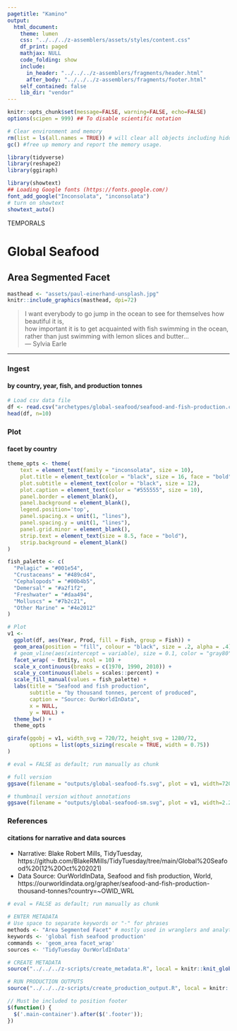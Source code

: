 ```yaml
---
pagetitle: "Kamino"
output: 
  html_document:
    theme: lumen
    css: "../../../z-assemblers/assets/styles/content.css"
    df_print: paged
    mathjax: NULL
    code_folding: show
    include:
      in_header: "../../../z-assemblers/fragments/header.html"
      after_body: "../../../z-assemblers/fragments/footer.html"
    self_contained: false
    lib_dir: "vendor"
---
```


```r

knitr::opts_chunk$set(message=FALSE, warning=FALSE, echo=FALSE)
options(scipen = 999) ## To disable scientific notation

# Clear environment and memory
rm(list = ls(all.names = TRUE)) # will clear all objects including hidden objects.
gc() #free up memory and report the memory usage.

library(tidyverse)
library(reshape2)
library(ggiraph)

library(showtext)
## Loading Google fonts (https://fonts.google.com/)
font_add_google("Inconsolata", "inconsolata")
# turn on showtext
showtext_auto()

```

<div class="activity">
TEMPORALS  
</div>

# Global Seafood
## Area Segmented Facet

```r

masthead <- "assets/paul-einerhand-unsplash.jpg"
knitr::include_graphics(masthead, dpi=72)

```

> I want everybody to go jump in the ocean to see for themselves how beautiful it is,\
  how important it is to get acquainted with fish swimming in the ocean,\
  rather than just swimming with lemon slices and butter...\
--- Sylvia Earle\

***


### Ingest
#### by country, year, fish, and production tonnes

```r

# Load csv data file
df <- read.csv("archetypes/global-seafood/seafood-and-fish-production.csv", header = TRUE, stringsAsFactors = FALSE, encoding = "UTF-8")
head(df, n=10)

```


### Plot
#### facet by country


```r

theme_opts <- theme(
    text = element_text(family = "inconsolata", size = 10), 
    plot.title = element_text(color = "black", size = 16, face = "bold"),
    plot.subtitle = element_text(color = "black", size = 12),
    plot.caption = element_text(color = "#555555", size = 10),
    panel.border = element_blank(),
    panel.background = element_blank(),
    legend.position='top',
    panel.spacing.x = unit(1, "lines"),
    panel.spacing.y = unit(1, "lines"),
    panel.grid.minor = element_blank(),
    strip.text = element_text(size = 8.5, face = "bold"),
    strip.background = element_blank()
)

fish_palette <- c(
  "Pelagic" = "#001e54", 
  "Crustaceans" = "#489cd4", 
  "Cephalopods" = "#00b4b5", 
  "Demersal" = "#a2f1f2", 
  "Freshwater" = "#daa494", 
  "Molluscs" = "#7b2c21", 
  "Other Marine" = "#4e2012"
)

# Plot
v1 <- 
  ggplot(df, aes(Year, Prod, fill = Fish, group = Fish)) +
  geom_area(position = "fill", colour = "black", size = .2, alpha = .4) +
  # geom_vline(aes(xintercept = variable), size = 0.1, color = "gray80") +
  facet_wrap( ~ Entity, ncol = 10) +
  scale_x_continuous(breaks = c(1970, 1990, 2010)) +
  scale_y_continuous(labels = scales::percent) +
  scale_fill_manual(values = fish_palette) +
  labs(title = "Seafood and fish production",
       subtitle = "by thousand tonnes, percent of produced",
       caption = "Source: OurWorldInData",
       x = NULL,
       y = NULL) +
  theme_bw() +
  theme_opts

girafe(ggobj = v1, width_svg = 720/72, height_svg = 1280/72,
       options = list(opts_sizing(rescale = TRUE, width = 0.75))
)

```


```r

# eval = FALSE as default; run manually as chunk

# full version
ggsave(filename = "outputs/global-seafood-fs.svg", plot = v1, width=720/72, height=1280/72)

# thumbnail version without annotations
ggsave(filename = "outputs/global-seafood-sm.svg", plot = v1, width=2.25, height=4)

```


### References
#### citations for narrative and data sources

* Narrative: Blake Robert Mills, TidyTuesday, https://github.com/BlakeRMills/TidyTuesday/tree/main/Global%20Seafood%20(12%20Oct%202021)
* Data Source: OurWorldInData, Seafood and fish production, World, https://ourworldindata.org/grapher/seafood-and-fish-production-thousand-tonnes?country=~OWID_WRL


```r

# eval = FALSE as default; run manually as chunk

# ENTER METADATA
# Use space to separate keywords or "-" for phrases
methods <- "Area Segmented Facet" # mostly used in wranglers and analytics
keywords <- 'global fish seafood production'
commands <- 'geom_area facet_wrap'
sources <- 'TidyTuesday OurWorldInData'

# CREATE METADATA
source("../../../z-scripts/create_metadata.R", local = knitr::knit_global())

# RUN PRODUCTION OUTPUTS
source("../../../z-scripts/create_production_output.R", local = knitr::knit_global())


```



```js

// Must be included to position footer
$(function() {
  $('.main-container').after($('.footer'));
})

```

